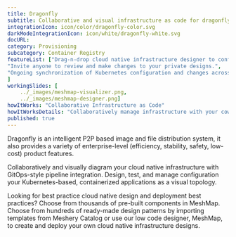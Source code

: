 ---title: Dragonfly  subtitle: Collaborative and visual infrastructure as code for dragonflyintegrationIcon: icon/color/dragonfly-color.svgdarkModeIntegrationIcon: icon/white/dragonfly-white.svgdocURL: category: Provisioningsubcategory: Container RegistryfeatureList: ["Drag-n-drop cloud native infrastructure designer to configure, model, and deploy your workloads.","Invite anyone to review and make changes to your private designs.","Ongoing synchronization of Kubernetes configuration and changes across any number of clusters."]workingSlides: [    ../_images/meshmap-visualizer.png,    ../_images/meshmap-designer.png]howItWorks: "Collaborative Infrastructure as Code"howItWorksDetails: "Collaboratively manage infrastructure with your coworkers synchronously sharing the same designs."published: true---<p>    Dragonfly is an intelligent P2P based image and file distribution system, it also provides a variety of enterprise-level (efficiency, stability, safety, low-cost) product features.</p><p>    Collaboratively and visually diagram your cloud native infrastructure with GitOps-style pipeline integration. Design, test, and manage configuration your Kubernetes-based, containerized applications as a visual topology.</p><p>    Looking for best practice cloud native design and deployment best practices? Choose from thousands of pre-built components in MeshMap. Choose from hundreds of ready-made design patterns by importing templates from Meshery Catalog or use our low code designer, MeshMap, to create and deploy your own cloud native infrastructure designs.</p>